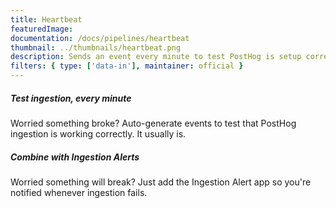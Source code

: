 ```yaml
---
title: Heartbeat
featuredImage:
documentation: /docs/pipelines/heartbeat
thumbnail: ../thumbnails/heartbeat.png
description: Sends an event every minute to test PostHog is setup correctly
filters: { type: ['data-in'], maintainer: official }
---
```


<Section
    divider={false}
    title="A very simple app to help you test PostHog is setup correctly, the Heartbeat app generates a new sample event every minute."
    size="full"
    cols={2}
>
    <div>
        <h5>Test ingestion, every minute</h5>
        <p>Worried something broke? Auto-generate events to test that PostHog ingestion is working correctly. It usually is.</p>
    </div>
    <div>
        <h5>Combine with Ingestion Alerts</h5>
        <p>Worried something will break? Just add the Ingestion Alert app so you're notified whenever ingestion fails.</p>
    </div>
</Section>

<TutorialsSlider topic="migrator" />

<Documentation />
